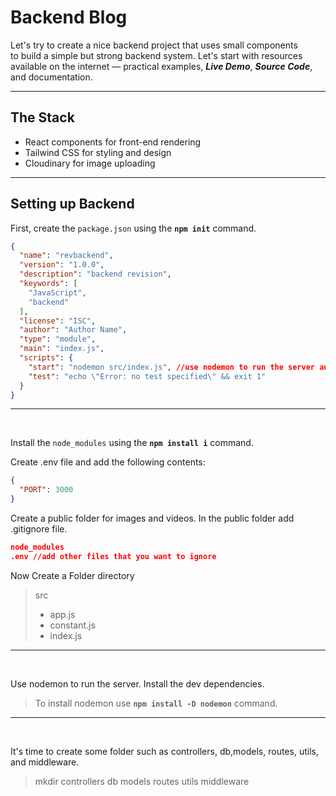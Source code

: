 # **Backend Blog**

Let's try to create a nice backend project that uses small components  
to build a simple but strong backend system. Let's start with resources  
available on the internet — practical examples, _**Live Demo**_, _**Source Code**_, and documentation.

---

## **The Stack**

- React components for front-end rendering  
- Tailwind CSS for styling and design  
- Cloudinary for image uploading  

---

## **Setting up Backend**

First, create the `package.json` using the **`npm init`** command.


```json
{
  "name": "revbackend",
  "version": "1.0.0",
  "description": "backend revision",
  "keywords": [
    "JavaScript",
    "backend"
  ],
  "license": "ISC",
  "author": "Author Name",
  "type": "module",
  "main": "index.js",
  "scripts": {
    "start": "nodemon src/index.js", //use nodemon to run the server automatically
    "test": "echo \"Error: no test specified\" && exit 1"
  }
}

```

---

<br />

Install the `node_modules` using the **`npm install i`** command.

 Create .env file and add the following contents:

```json
{
  "PORT": 3000
}
```

Create a public folder for images and videos.
In the public folder add .gitignore file.

```json
node_modules
.env //add other files that you want to ignore
```

 Now Create a Folder directory 

> src
> - app.js
> - constant.js
> - index.js

--- 

<br />


Use nodemon to run the server. Install the dev dependencies.
>To install nodemon use **`npm install -D nodemon`** command.

 ---

<br />

It's time to create some folder such as controllers, db,models, routes, utils, and middleware.

>mkdir controllers db models routes utils middleware






